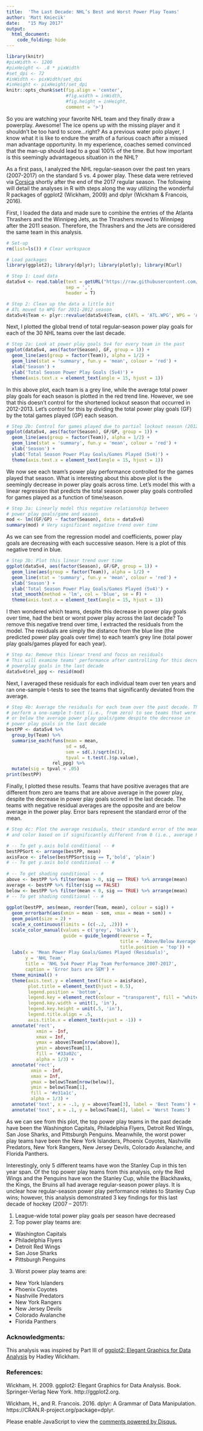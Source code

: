 ```yaml
---
title:  'The Last Decade: NHL’s Best and Worst Power Play Teams'
author: 'Matt Kmiecik'
date:   "15 May 2017"
output: 
  html_document:
    code_folding: hide
---
```


```r
library(knitr)
#pixWidth <- 1200
#pixHeight <- .8 * pixWidth
#set_dpi <- 72
#inWidth <- pixWidth/set_dpi
#inHeight <- pixHeight/set_dpi
knitr::opts_chunk$set(fig.align = 'center', 
                      #fig.width = inWidth, 
                      #fig.height = inHeight,
                      comment = '>')
``` 

So you are watching your favorite NHL team and they finally draw a powerplay. Awesome! The ice opens up with the missing player and it shouldn't be too hard to score...right? As a previous water polo player, I know what it is like to endure the wrath of a furious coach after a missed man advantage opportunity. In my experience, coaches semed convinced that the man-up should lead to a goal 100% of the time. But how important is this seemingly advantageous situation in the NHL?  

As a first pass, I analyzed the NHL regular-season over the past ten years (2007-2017) on the standard 5 vs. 4 power play.  These data were retrieved via [Corsica](http://www.corsica.hockey/teams/) shortly after the end of the 2017 regular season.  The following will detail the analyses in R with steps along the way utilizing the wonderful R packages of ggplot2 (Wickham, 2009) and dplyr (Wickham & Francois, 2016).  

First, I loaded the data and made sure to combine the entries of the Atlanta Thrashers and the Winnipeg Jets, as the Thrashers moved to Winnipeg after the 2011 season. Therefore, the Thrashers and the Jets are considered the same team in this analysis.  

```r
# Set-up
rm(list=ls()) # Clear workspace

# Load packages
library(ggplot2); library(dplyr); library(plotly); library(RCurl)

# Step 1: Load data
data5v4 <- read.table(text = getURL("https://raw.githubusercontent.com/mkmiecik14/mkmiecik14.github.io/master/data/corsicaData_5v4.csv"),
                      sep = ',',
                      header = T)

# Step 2: Clean up the data a little bit
# ATL moved to WPG for 2011-2012 season
data5v4$Team <- plyr::revalue(data5v4$Team, c(ATL = 'ATL.WPG', WPG = 'ATL.WPG'))
```

Next, I plotted the global trend of total regular-season power play goals for each of the 30 NHL teams over the last decade.

```r
# Step 2a: Look at power play goals 5v4 for every team in the past 
ggplot(data5v4, aes(factor(Season), GF, group = 1)) +
  geom_line(aes(group = factor(Team)), alpha = 1/2) + 
  geom_line(stat = 'summary', fun.y = 'mean', colour = 'red') +
  xlab('Season') +
  ylab('Total Season Power Play Goals (5v4)') +
  theme(axis.text.x = element_text(angle = 15, hjust = 1))
```

In this above plot, each team is a grey line, while the average total power play goals for each season is plotted in the red trend line.  However, we see that this doesn’t control for the shortened lockout season that occurred in 2012-2013.  Let’s control for this by dividing the total power play goals (GF) by the total games played (GP) each season.

```r
# Step 2b: Control for games played due to partial lockout season (2012-2013)
ggplot(data5v4, aes(factor(Season), GF/GP, group = 1)) +
  geom_line(aes(group = factor(Team)), alpha = 1/2) + 
  geom_line(stat = 'summary', fun.y = 'mean', colour = 'red') +
  xlab('Season') +
  ylab('Total Season Power Play Goals/Games Played (5v4)') +
  theme(axis.text.x = element_text(angle = 15, hjust = 1))
```

We now see each team’s power play performance controlled for the games played that season.  What is interesting about this above plot is the seemingly decrease in power play goals across time.  Let’s model this with a linear regression that predicts the total season power play goals controlled for games played as a function of time/season.
  
```r
# Step 3a: Linearly model this negative relationship between 
# power play goals/game and season
mod <- lm((GF/GP) ~ factor(Season), data = data5v4)
summary(mod) # Very significant negative trend over time
```

As we can see from the regression model and coefficients, power play goals are decreasing with each successive season. Here is a plot of this negative trend in blue.

```r
# Step 3b: Plot this linear trend over time
ggplot(data5v4, aes(factor(Season), GF/GP, group = 1)) +
  geom_line(aes(group = factor(Team)), alpha = 1/2) + 
  geom_line(stat = 'summary', fun.y = 'mean', colour = 'red') +
  xlab('Season') +
  ylab('Total Season Power Play Goals/Games Played (5v4)') +
  stat_smooth(method = 'lm', col = 'blue', se = F) +
  theme(axis.text.x = element_text(angle = 15, hjust = 1))
```

I then wondered which teams, despite this decrease in power play goals over time, had the best or worst power play across the last decade?  To remove this negative trend over time, I extracted the residuals from the model. The residuals are simply the distance from the blue line (the predicted power play goals over time) to each team’s grey line (total power play goals/games played for each year).

```r
# Step 4a: Remove this linear trend and focus on residuals
# This will examine teams' performance after controlling for this decrease in
# powerplay goals in the last decade
data5v4$rel_ppg <- resid(mod)
```

Next, I averaged these residuals for each individual team over ten years and ran one-sample t-tests to see the teams that significantly deviated from the average.  

```r
# Step 4b: Average the residuals for each team over the past decade. Then,
# perform a one-sample t-test (i.e., from zero) to see teams that were above
# or below the average power play goals/game despite the decrease in 
# power play goals in the last decade  
bestPP <- data5v4 %>% 
  group_by(Team) %>% 
  summarise_each(funs(mean = mean,  
                      sd = sd,
                      sem = sd(.)/sqrt(n()),
                      tpval = t.test(.)$p.value),
                 rel_ppg) %>%
  mutate(sig = tpval < .05)
print(bestPP)
```

Finally, I plotted these results. Teams that have positive averages that are different from zero are teams that are above average in the power play, despite the decrease in power play goals scored in the last decade.  The teams with negative residual averages are the opposite and are below average in the power play. Error bars represent the standard error of the mean.

```r
# Step 4c: Plot the average residuals, their standard error of the mean,
# and color based on if significantly different from 0 (i.e., average PPG/Game)

# -- To get y.axis bold conditional -- # 
bestPPSort <- arrange(bestPP, mean)                       
axisFace <- ifelse(bestPPSort$sig == T,'bold', 'plain')
# -- To get y.axis bold conditional -- #
  
# -- To get shading conditional -- #
above <- bestPP %>% filter(mean > 0, sig == TRUE) %>% arrange(mean)
average <- bestPP %>% filter(sig == FALSE)
below <- bestPP %>% filter(mean < 0, sig == TRUE) %>% arrange(mean)
# -- To get shading conditional -- #
  
ggplot(bestPP, aes(mean, reorder(Team, mean), colour = sig)) +
  geom_errorbarh(aes(xmin = mean - sem, xmax = mean + sem)) +
  geom_point(size = 2) +
  scale_x_continuous(limits = (c(-.2, .2))) +
  scale_color_manual(values = c('grey', 'black'),
                     guide = guide_legend(reverse = T,
                                          title = 'Above/Below Average',
                                          title.position = 'top')) +
  labs(x = 'Mean Power Play Goals/Games Played (Residuals)',
       y = 'NHL Team',
       title = 'NHL 5v4 Power Play Team Performance 2007-2017',
       caption = 'Error bars are SEM') +
  theme_minimal() +
  theme(axis.text.y = element_text(face = axisFace),
        plot.title = element_text(hjust = 0.5),
        legend.position = 'bottom',
        legend.key = element_rect(colour = "transparent", fill = "white"),
        legend.key.width = unit(1, 'in'),
        legend.key.height = unit(.5, 'in'),
        legend.title.align = .5,
        axis.title.x = element_text(vjust = -1)) +
  annotate('rect', 
           xmin = -Inf, 
           xmax = Inf, 
           ymax = above$Team[nrow(above)],
           ymin = above$Team[1], 
           fill = '#33a02c', 
           alpha = 1/3) +
  annotate('rect', 
         xmin = -Inf, 
         xmax = Inf, 
         ymax = below$Team[nrow(below)],
         ymin = below$Team[1], 
         fill = '#e31a1c', 
         alpha = 1/3) +
  annotate('text', x = -.1, y = above$Team[3], label = 'Best Teams') +
  annotate('text', x = .1, y = below$Team[4], label = 'Worst Teams')
```

As we can see from this plot, the top power play teams in the past decade have been the Washington Capitals, Philadelphia Flyers, Detroit Red Wings, San Jose Sharks, and Pittsburgh Penguins. Meanwhile, the worst power play teams have been the New York Islanders, Phoenix Coyotes, Nashville Predators, New York Rangers, New Jersey Devils, Colorado Avalanche, and Florida Panthers.  

Interestingly, only 5 different teams have won the Stanley Cup in this ten year span.  Of the top power play teams from this analysis, only the Red Wings and the Penguins have won the Stanley Cup, while the Blackhawks, the Kings, the Bruins all had average regular-season power plays. It is unclear how regular-season power play performance relates to Stanley Cup wins; however, this analysis demonstrated 3 key findings for this last decade of hockey (2007 – 2017):

1. League-wide total power play goals per season have decreased 
2. Top power play teams are:
+ Washington Capitals
+ Philadelphia Flyers
+ Detroit Red Wings
+ San Jose Sharks
+ Pittsburgh Penguins
3. Worst power play teams are:
+ New York Islanders
+ Phoenix Coyotes
+ Nashville Predators
+ New York Rangers
+ New Jersey Devils
+ Colorado Avalanche
+ Florida Panthers  


### Acknowledgments:

This analysis was inspired by Part III of [ggplot2: Elegant Graphics for Data Analysis](https://github.com/hadley/ggplot2-book) by Hadley Wickham.


### References:

Wickham, H. 2009. ggplot2: Elegant Graphics for Data Analysis. Book. Springer-Verlag New York. http://ggplot2.org.

Wickham, H., and R. Francois. 2016. dplyr: A Grammar of Data Manipulation. https://CRAN.R-project.org/package=dplyr.

<!-- disqus START -->

<div id="disqus_thread"></div>
<script>
/**
*  RECOMMENDED CONFIGURATION VARIABLES: EDIT AND UNCOMMENT THE SECTION BELOW TO INSERT DYNAMIC VALUES FROM YOUR PLATFORM OR CMS.
*  LEARN WHY DEFINING THESE VARIABLES IS IMPORTANT: https://disqus.com/admin/universalcode/#configuration-variables*/
/*
var disqus_config = function () {
this.page.url = 'https://mkmiecik14.github.io/post-The-Last-Decade-NHLs-Best-and-Worst-Power-Play-Teams.html';  // Replace PAGE_URL with your page's canonical URL variable
this.page.identifier = 'post-The-Last-Decade-NHLs-Best-and-Worst-Power-Play-Teams'; // Replace PAGE_IDENTIFIER with your page's unique identifier variable
};
*/
(function() { // DON'T EDIT BELOW THIS LINE
var d = document, s = d.createElement('script');
s.src = 'https://mattkmiecik.disqus.com/embed.js';
s.setAttribute('data-timestamp', +new Date());
(d.head || d.body).appendChild(s);
})();
</script>
<noscript>Please enable JavaScript to view the <a href="https://disqus.com/?ref_noscript">comments powered by Disqus.</a></noscript>

<!-- disqus END -->